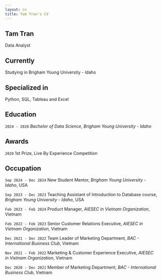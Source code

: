 ```yaml
---
layout: cv
title: Tam Tran's CV
---
```

## Tam Tran
Data Analyst

## Currently
Studying in Brigham Young University - Idaho

## Specialized in
Python, SQL, Tableau and Excel

## Education
`2024 - 2028`
_Bachelor of Data Science, Brigham Young University - Idaho_

## Awards
`2020`
1st Prize, Live By Experience Competition

## Occupation
`Sep 2024 - Dec 2024`
New Student Mentor, *Brigham Young University - Idaho*, USA

`Sep 2023 - Dec 2023`
Teaching Assistant of Introduction to Database course, *Brigham Young University - Idaho*, USA

`Feb 2023 - Feb 2024`
Product Manager, *AIESEC in Vietnam Organization*, Vietnam

`Feb 2022 - Feb 2023`
Senior Customer Relations Executive, *AIESEC in Vietnam Organization*, Vietnam

`Dec 2021 - Dec 2022`
Team Leader of Marketing Department, *BAC - International Business Club*, Vietnam

`Nov 2021 - Feb 2022`
Marketing & Customer Experience Executive, *AIESEC in Vietnam Organization*, Vietnam

`Dec 2020 - Dec 2021`
Member of Marketing Department, *BAC - International Business Club*, Vietnam

<!-- ### Footer

Last updated: Sep 2024 -->
